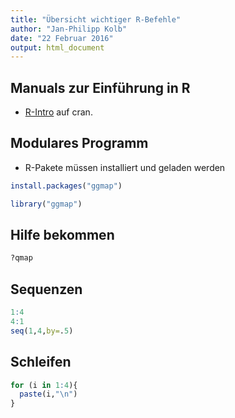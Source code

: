 ```yaml
---
title: "Übersicht wichtiger R-Befehle"
author: "Jan-Philipp Kolb"
date: "22 Februar 2016"
output: html_document
---
```


## Manuals zur Einführung in R

- [R-Intro](http://cran.r-project.org/doc/manuals/R-intro.html) auf cran.


## Modulares Programm

- R-Pakete müssen installiert und geladen werden

```r
install.packages("ggmap")

library("ggmap")
```

## Hilfe bekommen

```r
?qmap
```


## Sequenzen

```r
1:4
4:1
seq(1,4,by=.5)
```


## Schleifen

```r
for (i in 1:4){
  paste(i,"\n")
}
```

